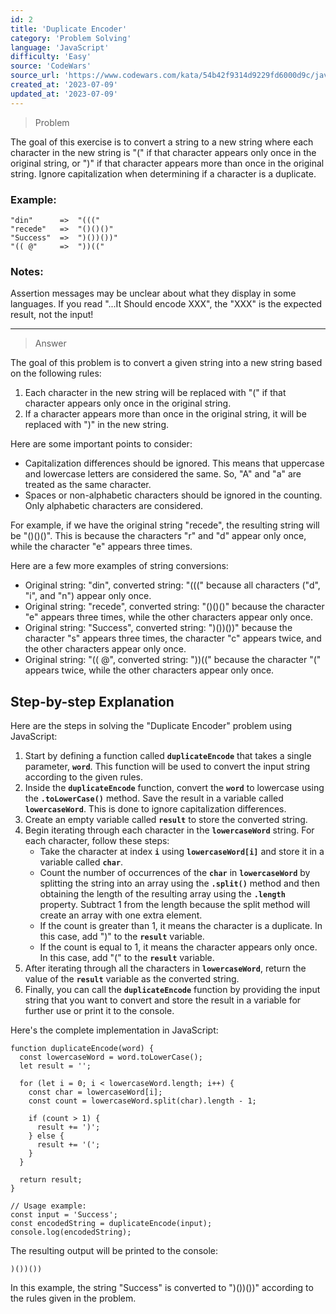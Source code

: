 ```yaml
---
id: 2
title: 'Duplicate Encoder'
category: 'Problem Solving'
language: 'JavaScript'
difficulty: 'Easy'
source: 'CodeWars'
source_url: 'https://www.codewars.com/kata/54b42f9314d9229fd6000d9c/javascript'
created_at: '2023-07-09'
updated_at: '2023-07-09'
---
```


> Problem

The goal of this exercise is to convert a string to a new string where each character in the new string is "(" if that character appears only once in the original string, or ")" if that character appears more than once in the original string. Ignore capitalization when determining if a character is a duplicate.

### Example:

```tsx
"din"      =>  "((("
"recede"   =>  "()()()"
"Success"  =>  ")())())"
"(( @"     =>  "))(("
```

### Notes:

Assertion messages may be unclear about what they display in some languages. If you read "...It Should encode XXX", the "XXX" is the expected result, not the input!

---

> Answer

The goal of this problem is to convert a given string into a new string based on the following rules:

1. Each character in the new string will be replaced with "(" if that character appears only once in the original string.
2. If a character appears more than once in the original string, it will be replaced with ")" in the new string.

Here are some important points to consider:

- Capitalization differences should be ignored. This means that uppercase and lowercase letters are considered the same. So, "A" and "a" are treated as the same character.
- Spaces or non-alphabetic characters should be ignored in the counting. Only alphabetic characters are considered.

For example, if we have the original string "recede", the resulting string will be "()()()". This is because the characters "r" and "d" appear only once, while the character "e" appears three times.

Here are a few more examples of string conversions:

- Original string: "din", converted string: "(((" because all characters ("d", "i", and "n") appear only once.
- Original string: "recede", converted string: "()()()" because the character "e" appears three times, while the other characters appear only once.
- Original string: "Success", converted string: ")())())" because the character "s" appears three times, the character "c" appears twice, and the other characters appear only once.
- Original string: "(( @", converted string: "))((" because the character "(" appears twice, while the other characters appear only once.

## Step-by-step Explanation

Here are the steps in solving the "Duplicate Encoder" problem using JavaScript:

1. Start by defining a function called **`duplicateEncode`** that takes a single parameter, **`word`**. This function will be used to convert the input string according to the given rules.
2. Inside the **`duplicateEncode`** function, convert the **`word`** to lowercase using the **`.toLowerCase()`** method. Save the result in a variable called **`lowercaseWord`**. This is done to ignore capitalization differences.
3. Create an empty variable called **`result`** to store the converted string.
4. Begin iterating through each character in the **`lowercaseWord`** string. For each character, follow these steps:
   - Take the character at index **`i`** using **`lowercaseWord[i]`** and store it in a variable called **`char`**.
   - Count the number of occurrences of the **`char`** in **`lowercaseWord`** by splitting the string into an array using the **`.split()`** method and then obtaining the length of the resulting array using the **`.length`** property. Subtract 1 from the length because the split method will create an array with one extra element.
   - If the count is greater than 1, it means the character is a duplicate. In this case, add ")" to the **`result`** variable.
   - If the count is equal to 1, it means the character appears only once. In this case, add "(" to the **`result`** variable.
5. After iterating through all the characters in **`lowercaseWord`**, return the value of the **`result`** variable as the converted string.
6. Finally, you can call the **`duplicateEncode`** function by providing the input string that you want to convert and store the result in a variable for further use or print it to the console.

Here's the complete implementation in JavaScript:

```tsx
function duplicateEncode(word) {
  const lowercaseWord = word.toLowerCase();
  let result = '';

  for (let i = 0; i < lowercaseWord.length; i++) {
    const char = lowercaseWord[i];
    const count = lowercaseWord.split(char).length - 1;

    if (count > 1) {
      result += ')';
    } else {
      result += '(';
    }
  }

  return result;
}

// Usage example:
const input = 'Success';
const encodedString = duplicateEncode(input);
console.log(encodedString);
```

The resulting output will be printed to the console:

```tsx
)())())
```

In this example, the string "Success" is converted to ")())())" according to the rules given in the problem.
